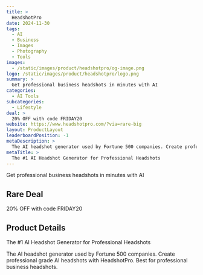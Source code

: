 ```yaml
---
title: >
  HeadshotPro
date: 2024-11-30
tags:
  - AI
  - Business
  - Images
  - Photography
  - Tools
images:
  - /static/images/product/headshotpro/og-image.png
logo: /static/images/product/headshotpro/logo.png
summary: >
  Get professional business headshots in minutes with AI
categories:
  - AI Tools
subcategories:
  - Lifestyle
deal: >
  20% OFF with code FRIDAY20
website: https://www.headshotpro.com/?via=rare-big
layout: ProductLayout
leaderboardPosition: -1
metaDescription: >
  The AI headshot generator used by Fortune 500 companies. Create professional grade AI headshots with HeadshotPro. Best for professional business headshots.
metaTitle: >
  The #1 AI Headshot Generator for Professional Headshots
---
```

Get professional business headshots in minutes with AI

## Rare Deal

20% OFF with code FRIDAY20

## Product Details

The #1 AI Headshot Generator for Professional Headshots

The AI headshot generator used by Fortune 500 companies. Create professional grade AI headshots with HeadshotPro. Best for professional business headshots.

